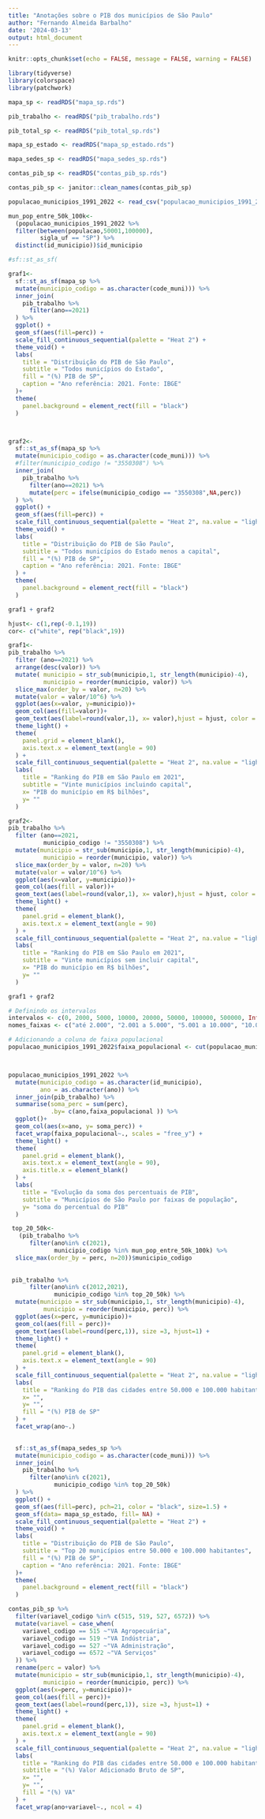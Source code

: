 ```yaml
---
title: "Anotações sobre o PIB dos municípios de São Paulo"
author: "Fernando Almeida Barbalho"
date: '2024-03-13'
output: html_document
---
```


```r
knitr::opts_chunk$set(echo = FALSE, message = FALSE, warning = FALSE)

library(tidyverse)
library(colorspace)
library(patchwork)

mapa_sp <- readRDS("mapa_sp.rds")

pib_trabalho <- readRDS("pib_trabalho.rds")

pib_total_sp <- readRDS("pib_total_sp.rds")

mapa_sp_estado <- readRDS("mapa_sp_estado.rds")

mapa_sedes_sp <- readRDS("mapa_sedes_sp.rds")

contas_pib_sp <- readRDS("contas_pib_sp.rds")

contas_pib_sp <- janitor::clean_names(contas_pib_sp)

populacao_municipios_1991_2022 <- read_csv("populacao_municipios_1991_2022.csv")

mun_pop_entre_50k_100k<-
  (populacao_municipios_1991_2022 %>%
  filter(between(populacao,50001,100000),
         sigla_uf == "SP") %>%
  distinct(id_municipio))$id_municipio
```



```r

#sf::st_as_sf(

graf1<-
  sf::st_as_sf(mapa_sp %>%
  mutate(municipio_codigo = as.character(code_muni))) %>%
  inner_join(
    pib_trabalho %>%
      filter(ano==2021)
  ) %>%
  ggplot() +
  geom_sf(aes(fill=perc)) +
  scale_fill_continuous_sequential(palette = "Heat 2") +
  theme_void() +
  labs(
    title = "Distribuição do PIB de São Paulo",
    subtitle = "Todos municípios do Estado",
    fill = "(%) PIB de SP",
    caption = "Ano referência: 2021. Fonte: IBGE"
  )+
  theme(
    panel.background = element_rect(fill = "black")
  )



graf2<-
  sf::st_as_sf(mapa_sp %>%
  mutate(municipio_codigo = as.character(code_muni))) %>%
  #filter(municipio_codigo != "3550308") %>%
  inner_join(
    pib_trabalho %>%
      filter(ano==2021) %>%
      mutate(perc = ifelse(municipio_codigo == "3550308",NA,perc))
  ) %>%
  ggplot() +
  geom_sf(aes(fill=perc)) +
  scale_fill_continuous_sequential(palette = "Heat 2", na.value = "lightgray") +
  theme_void() +
  labs(
    title = "Distribuição do PIB de São Paulo",
    subtitle = "Todos municípios do Estado menos a capital",
    fill = "(%) PIB de SP",
    caption = "Ano referência: 2021. Fonte: IBGE"
  ) +
  theme(
    panel.background = element_rect(fill = "black")
  )

graf1 + graf2
```


```r

hjust<- c(1,rep(-0.1,19))
cor<- c("white", rep("black",19))

graf1<-
pib_trabalho %>%
  filter (ano==2021) %>%
  arrange(desc(valor)) %>%
  mutate( municipio = str_sub(municipio,1, str_length(municipio)-4),
          municipio = reorder(municipio, valor)) %>%
  slice_max(order_by = valor, n=20) %>% 
  mutate(valor = valor/10^6) %>%
  ggplot(aes(x=valor, y=municipio))+
  geom_col(aes(fill=valor))+
  geom_text(aes(label=round(valor,1), x= valor),hjust = hjust, color = cor, size =3) +
  theme_light() +
  theme(
    panel.grid = element_blank(),
    axis.text.x = element_text(angle = 90)
  ) +
  scale_fill_continuous_sequential(palette = "Heat 2", na.value = "lightgray")+
  labs(
    title = "Ranking do PIB em São Paulo em 2021",
    subtitle = "Vinte municípios incluindo capital",
    x= "PIB do município em R$ bilhões",
    y= ""
  )

graf2<-
pib_trabalho %>%
  filter (ano==2021,
          municipio_codigo != "3550308") %>%
  mutate(municipio = str_sub(municipio,1, str_length(municipio)-4),
          municipio = reorder(municipio, valor)) %>%
  slice_max(order_by = valor, n=20) %>% 
  mutate(valor = valor/10^6) %>%
  ggplot(aes(x=valor, y=municipio))+
  geom_col(aes(fill = valor))+
  geom_text(aes(label=round(valor,1), x= valor),hjust = hjust, color = cor, size =3) +
  theme_light() +
  theme(
    panel.grid = element_blank(),
    axis.text.x = element_text(angle = 90)
  ) +
  scale_fill_continuous_sequential(palette = "Heat 2", na.value = "lightgray")+
  labs(
    title = "Ranking do PIB em São Paulo em 2021",
    subtitle = "Vinte municípios sem incluir capital",
    x= "PIB do município em R$ bilhões",
    y= ""
  )

graf1 + graf2

```


```r
# Definindo os intervalos
intervalos <- c(0, 2000, 5000, 10000, 20000, 50000, 100000, 500000, Inf)
nomes_faixas <- c("até 2.000", "2.001 a 5.000", "5.001 a 10.000", "10.001 a 20.000", "20.001 a 50.000", "50.001 a 100.000", "100.001 a 500.000", "> 500.000")

# Adicionando a coluna de faixa populacional
populacao_municipios_1991_2022$faixa_populacional <- cut(populacao_municipios_1991_2022$populacao, breaks = intervalos, labels = nomes_faixas, right = FALSE)



populacao_municipios_1991_2022 %>%
  mutate(municipio_codigo = as.character(id_municipio),
         ano = as.character(ano)) %>%
  inner_join(pib_trabalho) %>%
  summarise(soma_perc = sum(perc),
            .by= c(ano,faixa_populacional )) %>%
  ggplot()+
  geom_col(aes(x=ano, y= soma_perc)) +
  facet_wrap(faixa_populacional~., scales = "free_y") +
  theme_light() +
  theme(
    panel.grid = element_blank(),
    axis.text.x = element_text(angle = 90),
    axis.title.x = element_blank()
  ) +
  labs(
    title = "Evolução da soma dos percentuais de PIB",
    subtitle = "Municípios de São Paulo por faixas de população",
    y= "soma do percentual do PIB"
  )


```


```r

 top_20_50k<-
   (pib_trabalho %>%
      filter(ano%in% c(2021),
             municipio_codigo %in% mun_pop_entre_50k_100k) %>%
  slice_max(order_by = perc, n=20))$municipio_codigo
  
  
 pib_trabalho %>%
      filter(ano%in% c(2012,2021),
             municipio_codigo %in% top_20_50k) %>%
  mutate(municipio = str_sub(municipio,1, str_length(municipio)-4),
          municipio = reorder(municipio, perc)) %>%
  ggplot(aes(x=perc, y=municipio))+
  geom_col(aes(fill = perc))+
  geom_text(aes(label=round(perc,1)), size =3, hjust=1) +
  theme_light() +
  theme(
    panel.grid = element_blank(),
    axis.text.x = element_text(angle = 90)
  ) +
  scale_fill_continuous_sequential(palette = "Heat 2", na.value = "lightgray")+
  labs(
    title = "Ranking do PIB das cidades entre 50.000 e 100.000 habitantes",
    x= "",
    y= "",
    fill = "(%) PIB de SP"
  ) +
  facet_wrap(ano~.)
  
```


```r

  sf::st_as_sf(mapa_sedes_sp %>%
  mutate(municipio_codigo = as.character(code_muni))) %>%
  inner_join(
    pib_trabalho %>%
      filter(ano%in% c(2021),
             municipio_codigo %in% top_20_50k)
  ) %>%
  ggplot() +
  geom_sf(aes(fill=perc), pch=21, color = "black", size=1.5) +
  geom_sf(data= mapa_sp_estado, fill= NA) +
  scale_fill_continuous_sequential(palette = "Heat 2") +
  theme_void() +
  labs(
    title = "Distribuição do PIB de São Paulo",
    subtitle = "Top 20 municípios entre 50.000 e 100.000 habitantes",
    fill = "(%) PIB de SP",
    caption = "Ano referência: 2021. Fonte: IBGE"
  )+
  theme(
    panel.background = element_rect(fill = "black")
  ) 

```

```r
contas_pib_sp %>%
  filter(variavel_codigo %in% c(515, 519, 527, 6572)) %>%
  mutate(variavel = case_when(
    variavel_codigo == 515 ~"VA Agropecuária",
    variavel_codigo == 519 ~"VA Indústria",
    variavel_codigo == 527 ~"VA Administração",
    variavel_codigo == 6572 ~"VA Serviços"
  )) %>%
  rename(perc = valor) %>%
  mutate(municipio = str_sub(municipio,1, str_length(municipio)-4),
          municipio = reorder(municipio, perc)) %>%
  ggplot(aes(x=perc, y=municipio))+
  geom_col(aes(fill = perc))+
  geom_text(aes(label=round(perc,1)), size =3, hjust=1) +
  theme_light() +
  theme(
    panel.grid = element_blank(),
    axis.text.x = element_text(angle = 90)
  ) +
  scale_fill_continuous_sequential(palette = "Heat 2", na.value = "lightgray")+
  labs(
    title = "Ranking do PIB das cidades entre 50.000 e 100.000 habitantes",
    subtitle = "(%) Valor Adicionado Bruto de SP",
    x= "",
    y= "",
    fill = "(%) VA"
  ) +
  facet_wrap(ano+variavel~., ncol = 4) 
  
```

